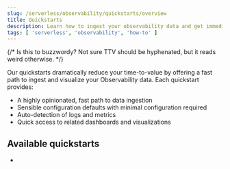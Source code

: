 ```yaml
---
slug: /serverless/observability/quickstarts/overview
title: Quickstarts
description: Learn how to ingest your observability data and get immediate value.
tags: [ 'serverless', 'observability', 'how-to' ]
---
```


{/* Is this to buzzwordy? Not sure TTV should be hyphenated, but it reads weird otherwise. */}

Our quickstarts dramatically reduce your time-to-value by offering a fast path to ingest and visualize your Observability data.
Each quickstart provides:

- A highly opinionated, fast path to data ingestion
- Sensible configuration defaults with minimal configuration required
- Auto-detection of logs and metrics
- Quick access to related dashboards and visualizations

## Available quickstarts

- <DocLink slug="/serverless/observability/quickstarts/auto-detect-logs-metrics"/>

